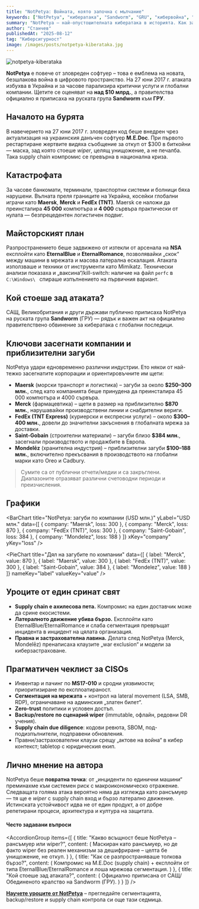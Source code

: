 ```yaml
---
title: "NotPetya: Войната, която започна с мълчание"
keywords: ["NotPetya", "кибератака", "Sandworm", "GRU", "кибервойна", "рансъмуер", "supply chain атака", "M.E.Doc", "EternalBlue", "EternalRomance"]
summary: "NotPetya – най-опустошителната кибератака в историята. Как започна, кои компании засегна и какви уроци остави за киберсигурността."
author: "Станчев"
publishedAt: "2025-08-12"
tag: "Киберсигурност"
image: /images/posts/notpetya-kiberataka.jpg
---
```

![notpetya-kiberataka](/images/posts/notpetya-kiberataka.jpg)

<strong>NotPetya</strong> е повече от зловреден софтуер – това е емблема на новата, безшлакова война в цифровото пространство. На 27 юни 2017 г. атаката избухва в Украйна и за часове парализира критични услуги и глобални компании. Щетите се оценяват на <strong>над $10 млрд.</strong>, а правителства официално я приписаха на руската група <strong>Sandworm</strong> към <strong>ГРУ</strong>.

<Feedback
  title="Важно"
  description="NotPetya показа, че supply chain компромис в един на пръв поглед „невинен“ софтуер може да спре цели индустрии. Киберсигурността е стратегическа — и обща — отговорност."
/>

<h2 id="nachalo">Началото на бурята</h2>

В навечерието на 27 юни 2017 г. зловреден код беше внедрен чрез актуализация на украинския данъчен софтуер <strong>M.E.Doc</strong>. При първото рестартиране жертвите видяха съобщение за откуп от $300 в биткойни — маска, зад която стоеше <em>wiper</em>, целящ унищожение, а не печалба. Така supply chain компромис се превърна в национална криза.
<h2 id="katastrofa">Катастрофата</h2>

За часове банкомати, терминали, транспортни системи и болници бяха нарушени. Вълната преля границите на Украйна, косейки глобални играчи като <strong>Maersk</strong>, <strong>Merck</strong> и <strong>FedEx (TNT)</strong>. Maersk се наложи да преинсталира <strong>45 000</strong> компютъра и <strong>4 000</strong> сървъра практически от нулата — безпрецедентен логистичен подвиг.

<h2 id="plan">Майсторският план</h2>

Разпространението беше задвижено от изтекли от арсенала на <strong>NSA</strong> експлойти като <strong>EternalBlue</strong> и <strong>EternalRomance</strong>, позволявайки „скок“ между машини в мрежата и масова латерална ескалация. Атаката използваше и техники от инструменти като Mimikatz. Технически анализи показаха и „ваксина“/kill-switch: наличие на файл <code>perfc</code> в <code> C:\Windows\ </code> спираше изпълнението на първичния вариант.

<h2 id="ataciya">Кой стоеше зад атаката?</h2>

САЩ, Великобритания и други държави публично приписаха NotPetya на руската група <strong>Sandworm</strong> (ГРУ) — рядък и важен акт на официално правителствено обвинение за кибератака с глобални последици.

<h2 id="impact-table">Ключови засегнати компании и приблизителни загуби</h2>

NotPetya удари едновременно различни индустрии. Ето някои от най-тежко засегнатите корпорации и ориентировъчните им щети:

- <strong>Maersk</strong> (морски транспорт и логистика) – загуби за около <strong>$250–300 млн.</strong>, след като компанията беше принудена да преинсталира 45 000 компютъра и 4000 сървъра.  
- <strong>Merck</strong> (фармацевтика) – щети в размер на приблизително <strong>$870 млн.</strong>, нарушавайки производствени линии и снабдителни вериги.  
- <strong>FedEx (TNT Express)</strong> (куриерски и експресни услуги) – около <strong>$300–400 млн.</strong>, довели до значителни закъснения в глобалната мрежа за доставки.  
- <strong>Saint-Gobain</strong> (строителни материали) – загуби близо <strong>$384 млн.</strong>, засегнали производството и продажбите в Европа.  
- <strong>Mondelēz</strong> (хранителна индустрия) – приблизителни загуби <strong>$100–188 млн.</strong>, включително прекъсвания в производството на глобални марки като Oreo и Cadbury.
 
 > Сумите са от публични отчети/медии и са закръглени. Диапазоните отразяват различни счетоводни периоди и преизчисления.
<h2 id="charts">Графики</h2>

<BarChart
  title="NotPetya: загуби по компании (USD млн.)"
  yLabel="USD млн."
  data={[
    { company: "Maersk", loss: 300 },
    { company: "Merck", loss: 870 },
    { company: "FedEx (TNT)", loss: 300 },
    { company: "Saint-Gobain", loss: 384 },
    { company: "Mondelez", loss: 188 }
  ]}
  xKey="company"
  yKey="loss"
/>

<PieChart
  title="Дял на загубите по компании"
  data={[
    { label: "Merck", value: 870 },
    { label: "Maersk", value: 300 },
    { label: "FedEx (TNT)", value: 300 },
    { label: "Saint-Gobain", value: 384 },
    { label: "Mondelez", value: 188 }
  ]}
  nameKey="label"
  valueKey="value"
/>

<Feedback
  title="Бележка"
  description="Компонентите BarChart и PieChart са част от OnceUI Data-Viz (Recharts под капака). Ако вече имаш OnceUI конфигуриран в проекта, MDX компонентите ще се рендерират директно."
/>

<h2 id="uroci">Уроците от един сринат свят</h2>

- <strong>Supply chain е ахилесова пета.</strong> Компромис на един доставчик може да срине екосистеми.  
- <strong>Латералното движение убива бързо.</strong> Експлойти като EternalBlue/EternalRomance и слаба сегментация превръщат инцидента в инцидент на цялата организация.
- <strong>Правна и застрахователна лавина.</strong> Делата след NotPetya (Merck, Mondelēz) пренаписаха клаузите „war exclusion“ и модели за киберзастраховане.

<h2 id="pragmatic">Прагматичен чеклист за CISOs</h2>

- Инвентар и пачинг по <strong>MS17-010</strong> и сродни уязвимости; приоритизиране по експлоатираност.
- <strong>Сегментация на мрежата</strong> + контрол на lateral movement (LSA, SMB, RDP), ограничаване на админския „златен билет“.  
- <strong>Zero-trust</strong> политики и условен достъп.  
- <strong>Backup/restore по сценарий wiper</strong> (immutable, офлайн, редовни DR учения).  
- <strong>Supply chain due diligence</strong>: кодови ревюта, SBOM, под-подизпълнители, подправени обновления.  
- Правни/застрахователни клаузи срещу „актове на война“ в кибер контекст; tabletop с юридическия екип.

<h2 id="lichno-mnenie">Лично мнение на автора</h2>

NotPetya беше <strong>повратна точка</strong>: от „инциденти по единични машини“ преминахме към системен риск с макроикономическо отражение. Следващата голяма атака вероятно няма да изглежда като рансъмуер — тя ще е <em>wiper</em> с supply chain вход и бързо латерално движение. Истинската устойчивост идва не от един продукт, а от добре репетирани процеси, архитектура и култура на защитата.

<h4 id="faq">Често задавани въпроси</h4>

<AccordionGroup
  items={[
    {
      title: "Какво всъщност беше NotPetya – рансъмуер или wiper?",
      content: (
        <Text onBackground="neutral-weak">
          Маскиран като рансъмуер, но де факто wiper без реален механизъм за дешифриране – целта бе унищожение, не откуп.
        </Text>
      )
    },
    {
      title: "Как се разпространяваше толкова бързо?",
      content: (
        <Text onBackground="neutral-weak">
          Компромис на M.E.Doc (supply chain) + експлойти от типа EternalBlue/EternalRomance и лоша мрежова сегментация.
        </Text>
      )
    },
    {
      title: "Кой стоеше зад атаката?",
      content: (
        <Text onBackground="neutral-weak">
          Официално приписана от САЩ/Обединеното кралство на Sandworm (ГРУ).
        </Text>
      )
    }
  ]}
/>

<p>
<strong><a href="https://stanchev.bg/" target="_blank" rel="noopener">Научете уроците от NotPetya</a></strong> – прегледайте сегментацията, backup/restore и supply chain контрола си още тази седмица.
</p>
